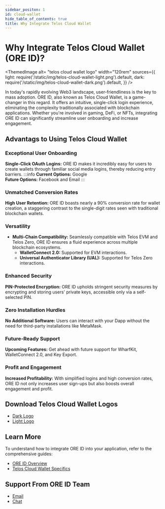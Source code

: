 ---
sidebar_positon: 1
id: cloud-wallet
hide_table_of_contents: true
title: Why Integrate Telos Cloud Wallet
---


# Why Integrate Telos Cloud Wallet (ORE ID)?

<ThemedImage
    alt= "telos cloud wallet logo"
    width="120rem"
    sources={{
        light: require('/static/img/telos-cloud-wallet-light.png').default,
        dark: require('/static/img/telos-cloud-wallet-dark.png').default,
    }}
/>

In today's rapidly evolving Web3 landscape, user-friendliness is the key to mass adoption. ORE ID, also known as Telos Cloud Wallet, is a game-changer in this regard. It offers an intuitive, single-click login experience, eliminating the complexity traditionally associated with blockchain applications. Whether you're involved in gaming, DeFi, or NFTs, integrating ORE ID can significantly streamline user onboarding and increase engagement.

## Advantags to Using Telos Cloud Wallet

### Exceptional User Onboarding

**Single-Click OAuth Logins:** ORE ID makes it incredibly easy for users to create wallets through familiar social media logins, thereby reducing entry barriers.
:::info
**Current Options:** Google  
**Future Options:** Facebook and Email
:::

### Unmatched Conversion Rates

**High User Retention:** ORE ID boasts nearly a 90% conversion rate for wallet creation, a staggering contrast to the single-digit rates seen with traditional blockchain wallets.

### Versatility

- **Multi-Chain Compatibility:** Seamlessly compatible with Telos EVM and Telos Zero, ORE ID ensures a fluid experience across multiple blockchain ecosystems.  
    - **WalletConnect 2.0:** Supported for EVM interactions.  
    - **Universal Authenticator Library (UAL):** Supported for Telos Zero interactions.  

### Enhanced Security

**PIN-Protected Encryption:** ORE ID upholds stringent security measures by encrypting and storing users' private keys, accessible only via a self-selected PIN.

### Zero Installation Hurdles

**No Additional Software:** Users can interact with your Dapp without the need for third-party installations like MetaMask.

### Future-Ready Support

**Upcoming Features:** Get ahead with future support for WharfKit, WalletConnect 2.0, and Key Export.

### Profit and Engagement

**Increased Profitability:** With simplified logins and high conversion rates, ORE ID not only increases user sign-ups but also boosts overall engagement and profit.

## Download Telos Cloud Wallet Logos

- [Dark Logo](https://uploads-ssl.webflow.com/60abb689ce5c94972a5f808a/65037aa0decc4deee38fe9ff_Telos%20Cloud%20Wallet%20Logo_Black.svg)
- [Light Logo](https://uploads-ssl.webflow.com/60abb689ce5c94972a5f808a/64f2090a2b65d3c3fb28fbc5_Telos%20Cloud%20Wallet%20Logo.svg)

## Learn More

To understand how to integrate ORE ID into your application, refer to the comprehensive guides:  

- [ORE ID Overview](https://docs.oreid.io/ore-id/overview/readme)
- [Telos Cloud Wallet Specifics](https://docs.oreid.io/ore-id/blockchains/telos-cloud-wallet)

## Support From ORE ID Team

- [Email](mailto:support@teamaikon.atlassian.net)
- [Chat](https://teamaikon.atlassian.net/servicedesk/customer/portal/1)

